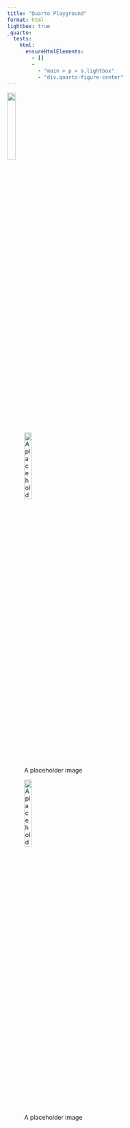 ```yaml
---
title: "Quarto Playground"
format: html
lightbox: true
_quarto:
  tests:
    html:
      ensureHtmlElements:
        - []
        - 
          - "main > p > a.lightbox"
          - "div.quarto-figure-center"
---
```


![](https://placehold.co/600x400.png){
  fig-alt="A placeholder image."
  fig-align="right"
  width=20%
}

![A placeholder image](https://placehold.co/600x400.png){
  fig-alt="A placeholder image."
  fig-align="right"
  width=20%
}

![A placeholder image](https://placehold.co/600x400.png){
  fig-alt="A placeholder image."
  fig-align="right"
  width=20%
  #fig-placeholder
}

